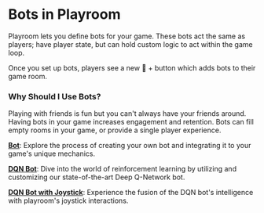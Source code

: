 # Bots in Playroom

Playroom lets you define bots for your game. These bots act the same as players; have player state, but can hold custom logic to act within the game loop.

Once you set up bots, players see a new 🤖 + button which adds bots to their game room.

### Why Should I Use Bots?

Playing with friends is fun but you can't always have your friends around. Having bots in your game increases engagement and retention. Bots can fill empty rooms in your game, or provide a single player experience.

**[Bot](/bots/bot)**: Explore the process of creating your own bot and integrating it to your game's unique mechanics.

**[DQN Bot](/bots/dqnbot)**: Dive into the world of reinforcement learning by utilizing and customizing our state-of-the-art Deep Q-Network bot.

**[DQN Bot with Joystick](/bot/dqnbotjoystick)**: Experience the fusion of the DQN bot's intelligence with playroom's joystick interactions.



